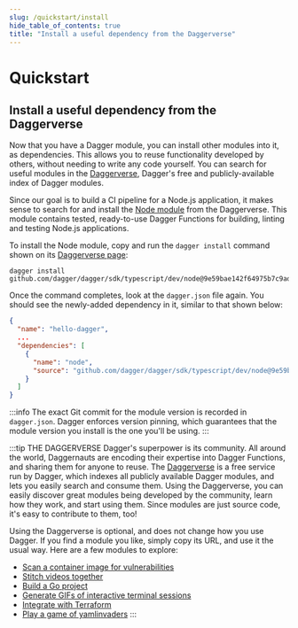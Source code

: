 ```yaml
---
slug: /quickstart/install
hide_table_of_contents: true
title: "Install a useful dependency from the Daggerverse"
---
```


# Quickstart

## Install a useful dependency from the Daggerverse

Now that you have a Dagger module, you can install other modules into it, as dependencies. This allows you to reuse functionality developed by others, without needing to write any code yourself. You can search for useful modules in the [Daggerverse](https://daggerverse.dev), Dagger's free and publicly-available index of Dagger modules.

Since our goal is to build a CI pipeline for a Node.js application, it makes sense to search for and install the [Node module](https://daggerverse.dev/mod/github.com/dagger/dagger/sdk/typescript/dev/node) from the Daggerverse. This module contains tested, ready-to-use Dagger Functions for building, linting and testing Node.js applications.

To install the Node module, copy and run the `dagger install` command shown on its [Daggerverse page](https://daggerverse.dev/mod/github.com/dagger/dagger/sdk/typescript/dev/node):

```shell
dagger install github.com/dagger/dagger/sdk/typescript/dev/node@9e59bae142f64975b7c9ad851e6bd4901d43513a
```

Once the command completes, look at the `dagger.json` file again. You should see the newly-added dependency in it, similar to that shown below:

```json
{
  "name": "hello-dagger",
  ...
  "dependencies": [
    {
      "name": "node",
      "source": "github.com/dagger/dagger/sdk/typescript/dev/node@9e59bae142f64975b7c9ad851e6bd4901d43513a"
    }
  ]
}
```

:::info
The exact Git commit for the module version is recorded in `dagger.json`. Dagger enforces version pinning, which guarantees that the module version you install is the one you'll be using.
:::

:::tip THE DAGGERVERSE
Dagger's superpower is its community. All around the world, Daggernauts are encoding their expertise into Dagger Functions, and sharing them for anyone to reuse. The [Daggerverse](https://daggerverse.dev) is a free service run by Dagger, which indexes all publicly available Dagger modules, and lets you easily search and consume them. Using the Daggerverse, you can easily discover great modules being developed by the community, learn how they work, and start using them. Since modules are just source code, it's easy to contribute to them, too!

Using the Daggerverse is optional, and does not change how you use Dagger. If you find a module you like, simply copy its URL, and use it the usual way. Here are a few modules to explore:

- [Scan a container image for vulnerabilities](https://daggerverse.dev/mod/github.com/jpadams/daggerverse/trivy)
- [Stitch videos together](https://daggerverse.dev/mod/github.com/marcosnils/daggerverse/videostitch)
- [Build a Go project](https://daggerverse.dev/mod/github.com/kpenfound/dagger-modules/golang)
- [Generate GIFs of interactive terminal sessions](https://daggerverse.dev/mod/github.com/shykes/daggerverse/termcast)
- [Integrate with Terraform](https://daggerverse.dev/mod/github.com/Excoriate/daggerverse/terraform)
- [Play a game of yamlinvaders](https://daggerverse.dev/mod/github.com/sipsma/daggerverse/yamlinvaders)
:::
